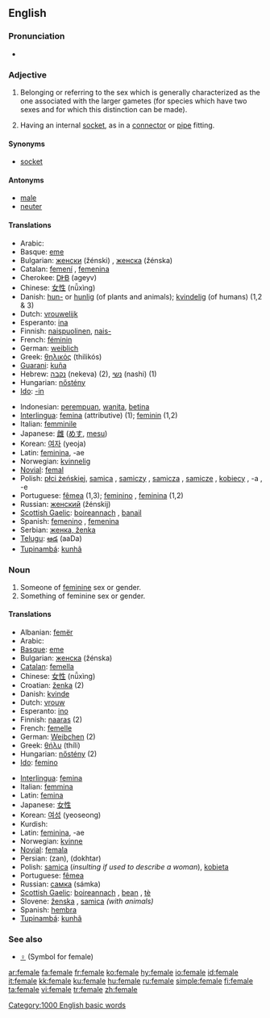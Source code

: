{{wikipedia}}
==English==

===Pronunciation===
*{{audio|en-us-female.ogg|Audio (US)}}

===Adjective===
{{en-adj|-}}

# Belonging or referring to the sex which is generally characterized as the one associated with the larger gametes (for species which have two sexes and for which this distinction can be made).
# {{context|figurative|electronics}} Having an internal [[socket]], as in a [[connector]] or [[pipe]] fitting.

{{rfphoto}}

====Synonyms====
*{{figurative}} [[socket]]

====Antonyms====
*[[male]]
*[[neuter]]

====Translations====
{{top}}
*Arabic: {{ARchar|[[انثى|أنْثَى]]}} {{Unicode|(’únθa)}}
*Basque: [[eme]]
*Bulgarian: [[женски]] (žénski) {{m}}, [[женска]] (žénska) {{f}}
*Catalan: [[femení]] {{m}}, [[femenina]] {{f}}
*Cherokee: [[ᎠᎨᏴ]] (ageyv)
*Chinese: [[女性]] (nǚxìng)
*Danish: [[hun-]] or [[hunlig]] (of plants and animals); [[kvindelig]] (of humans) (1,2 & 3)
*Dutch: [[vrouwelijk]]
*Esperanto: [[ina]]
*Finnish: [[naispuolinen]], [[naispuolinen|nais-]]
*French: [[féminin]]
*German: [[weiblich]]
*Greek: [[θηλικός]] (thilikós)
*[[Guarani]]: [[kuña]]
*Hebrew: [[נקבה]] (nekeva) (2), [[נשי]] (nashi) (1)
*Hungarian: [[nőstény]]
*[[Ido]]: [[-in]]
{{mid}}
*Indonesian: [[perempuan]], [[wanita]], [[betina]]
*[[Interlingua]]: [[femina]] (attributive) (1); [[feminin]] (1,2)
*Italian: [[femminile]]
*Japanese: [[雌]] ([[めす]], [[mesu]])
*Korean: [[여자]] (yeoja)
*Latin: [[feminina]], -ae {{f}}
*Norwegian: [[kvinnelig]]
*[[Novial]]: [[femal]]
*Polish: [[płci żeńskiej]], [[samica]] {{f}}, [[samiczy]] {{m}}, [[samicza]] {{f}}, [[samicze]] {{n}}, [[kobiecy]] {{m}}, -a {{f}}, -e {{n}}
*Portuguese: [[fêmea]] {{f}} (1,3); [[feminino]] {{m}}, [[feminina]] {{f}} (1,2)
*Russian: [[женский]] (žénskij)
*[[Scottish Gaelic]]: [[boireannach]] {{n}}, [[banail]] {{f}}
*Spanish: [[femenino]] {{m}}, [[femenina]] {{f}}
*Serbian: [[женка, ženka]]
*[[Telugu]]: [[ఆడ]] (aaDa)
*[[Tupinambá]]: [[kunhã]]
{{bottom}}

===Noun===
{{en-noun}}

# Someone of [[feminine]] sex or gender.
# Something of feminine sex or gender.

====Translations====
{{top}}
*Albanian: [[femër]]
*Arabic: {{ARchar|[[انثى|أنْثَى]]}} {{Unicode|(’únθa)}}
*[[Basque]]: [[eme]]
*Bulgarian: [[женска]] (žénska) {{f}}
*[[Catalan]]: [[femella]] {{f}}
*Chinese: [[女性]] (nǚxìng)
*Croatian: [[ženka]]{{f}} (2)
*Danish: [[kvinde]] {{c}}
*Dutch: [[vrouw]] {{c}}
*Esperanto: [[ino]]
*Finnish: [[naaras]] (2)
*French: [[femelle]] {{f}}
*German: [[Weibchen]] {{n}} (2)
*Greek: [[θήλυ]] (thíli)
*Hungarian: [[nőstény]] (2)
*[[Ido]]: [[femino]]
{{mid}}
*[[Interlingua]]: [[femina]]
*Italian: [[femmina]] {{f}}
*Latin: [[femina]] {{f}}
*Japanese: [[女性]]
*Korean: [[여성]] (yeoseong)
*Kurdish: {{KUchar|[[مێ]]}}
*Latin: [[feminina]], -ae {{f}}
*Norwegian: [[kvinne]]
*[[Novial]]: [[femala]]
*Persian: {{FAchar|[[زن]]}} (zan), {{FAchar|[[دختر]]}} (dokhtar)
*Polish: [[samica]] {{f}} (''insulting if used to describe a woman''), [[kobieta]] {{f}}
*Portuguese: [[fêmea]] {{f}}
*Russian: [[самка]] (sámka) {{f}}
*[[Scottish Gaelic]]: [[boireannach]] {{m}}, [[bean]] {{f}}, [[tè]] {{f}}
*Slovene: [[ženska]] {{f}}, [[samica]] {{f}} ''(with animals)''
*Spanish: [[hembra]] {{f}}
*[[Tupinambá]]: [[kunhã]]
{{bottom}}

===See also===
*[[♀]] (Symbol for female)

[[Category:1000 English basic words]]

[[ar:female]]
[[fa:female]]
[[fr:female]]
[[ko:female]]
[[hy:female]]
[[io:female]]
[[id:female]]
[[it:female]]
[[kk:female]]
[[ku:female]]
[[hu:female]]
[[ru:female]]
[[simple:female]]
[[fi:female]]
[[ta:female]]
[[vi:female]]
[[tr:female]]
[[zh:female]]